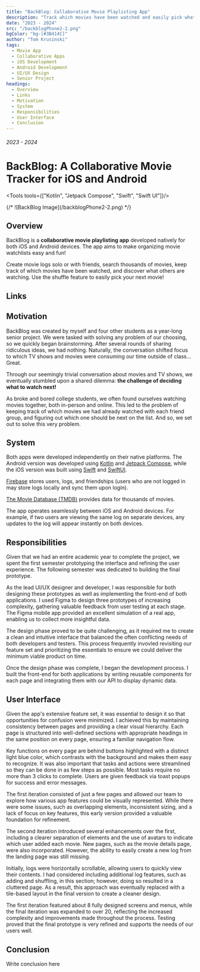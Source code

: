 ```yaml
---
title: "BackBlog: Collaborative Movie Playlisting App"
description: "Track which movies have been watched and easily pick what comes next"
date: "2023 - 2024"
src: "/backblogPhone2-2.png"
bgColor: "bg-[#3B414C]"
author: "Tom Krusinski"
tags:
  - Movie App
  - Collaborative Apps
  - iOS Development
  - Android Development
  - UI/UX Design
  - Senior Project
headings:
  - Overview
  - Links
  - Motivation
  - System
  - Responsibilities
  - User Interface
  - Conclusion
---
```




###### 2023 - 2024

# BackBlog: A Collaborative Movie Tracker for iOS and Android

<Tools tools={["Kotlin", "Jetpack Compose", "Swift", "Swift UI"]}/>

<ImageCap src="/backblogPhone2-2.png" bgColor="bg-[#3B414C]" caption="" hasBorder={false} hasCaption={false} />
{/* ![BackBlog Image](/backblogPhone2-2.png) */}

## <span id="overview">Overview</span>


BackBlog is a **collaborative movie playlisting app** developed natively for both iOS and Android devices. The app aims to make organizing movie watchlists easy and fun!

Create movie logs solo or with friends, search thousands of movies, keep track of which movies have been watched, and discover what others are watching. Use the shuffle feature to easily pick your next movie!

## <span id="links">Links</span>
<Links 
/>

## <span id="motivation">Motivation</span>

BackBlog was created by myself and four other students as a year-long senior project. We were tasked with solving any problem of our choosing, so we quickly began brainstorming. After several rounds of sharing ridiculous ideas, we had nothing. Naturally, the conversation shifted focus to which TV shows and movies were consuming our time outside of class... Great.

<ImageCap src="/geniuses.png" bgColor="bg-[#313338]" caption="The Creative Process" hasBorder={false} hasCaption={true}/>

Through our seemingly trivial conversation about movies and TV shows, we eventually stumbled upon a shared dilemma: **the challenge of deciding what to watch next!**

As broke and bored college students, we often found ourselves watching movies together, both in-person and online. This led to the problem of keeping track of which movies we had already watched with each friend group, and figuring out which one should be next on the list. And so, we set out to solve this very problem.

## <span id="system">System</span>

Both apps were developed independently on their native platforms. The Android version was developed using [Kotlin](https://kotlinlang.org/) and [Jetpack Compose](https://developer.android.com/compose), while the iOS version was built using [Swift](https://www.swift.org/) and [SwiftUI](https://developer.apple.com/xcode/swiftui/).

[Firebase](https://firebase.google.com/) stores users, logs, and friendships (users who are not logged in may store logs locally and sync them upon login).

[The Movie Database (TMDB)](https://www.themoviedb.org/?language=en-US) provides data for thousands of movies.

<ImageCap src="/backblogSys.png" bgColor="bg-black" caption="System Diagram" hasBorder={true} hasCaption={true}/>

The app operates seamlessly between iOS and Android devices. For example, if two users are viewing the same log on separate devices, any updates to the log will appear instantly on both devices.

## <span id="responsibilities">Responsibilities</span>

Given that we had an entire academic year to complete the project, we spent the first semester prototyping the interface and refining the user experience. The following semester was dedicated to building the final prototype.

As the lead UI/UX designer and developer, I was responsible for both designing these prototypes as well as implementing the front-end of both applications. I used Figma to design three prototypes of increasing complexity, gathering valuable feedback from user testing at each stage. The Figma mobile app provided an excellent simulation of a real app, enabling us to collect more insightful data.

The design phase proved to be quite challenging, as it required me to create a clean and intuitive interface that balanced the often conflicting needs of both developers and testers. This process frequently invovled revisiting our feature set and prioritizing the essentials to ensure we could deliver the minimum viable product on time.

Once the design phase was complete, I began the development process. I built the front-end for both applications by writing reusable components for each page and integrating them with our API to display dynamic data.

## <span id="user interface">User Interface</span>

Given the app's extensive feature set, it was essential to design it so that opportunities for confusion were minimized. I achieved this by maintaining consistency between pages and providing a clear visual hierarchy. Each page is structured into well-defined sections with appropriate headings in the same position on every page, ensuring a familiar navigation flow.

Key functions on every page are behind buttons highlighted with a distinct light blue color, which contrasts with the background and makes them easy to recognize. It was also important that tasks and actions were streamlined so they can be done in as few steps as possible. Most tasks require no more than 3 clicks to complete. Users are given feedback via toast popups for success and error messages.

<ImageCap src="/FinalIter.png" bgColor="" caption="Final Iteration" hasBorder={false} hasCaption={true}/>

The first iteration consisted of just a few pages and allowed our team to explore how various app features could be visually represented. While there were some issues, such as overlapping elements, inconsistent sizing, and a lack of focus on key features, this early version provided a valuable foundation for refinement.

<ImageCap src="/FirstIter.png" bgColor="" caption="First Iteration" hasBorder={false} hasCaption={true}/>

The second iteration introduced several enhancements over the first, including a clearer separation of elements and the use of avatars to indicate which user added each movie. New pages, such as the movie details page, were also incorporated. However, the ability to easily create a new log from the landing page was still missing.

Initially, logs were horizontally scrollable, allowing users to quickly view their contents. I had considered including additional log features, such as adding and shuffling, in this section; however, doing so resulted in a cluttered page. As a result, this approach was eventually replaced with a tile-based layout in the final version to create a cleaner design.

<ImageCap src="/SecondIter.png" bgColor="" caption="Second Iteration" hasBorder={false} hasCaption={true}/>

The first iteration featured about 8 fully designed screens and menus, while the final iteration was expanded to over 20, reflecting the increased complexity and improvements made throughout the process. Testing proved that the final prototype is very refined and supports the needs of our users well.

## <span id="conclusion">Conclusion</span>

Write conclusion here